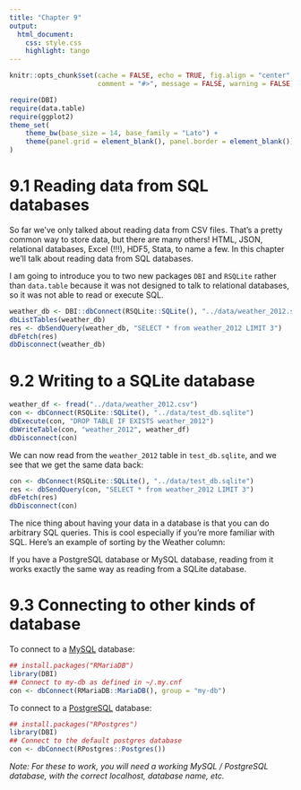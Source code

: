 ```yaml
---
title: "Chapter 9"
output:
  html_document:
    css: style.css
    highlight: tango
---
```



```r
knitr::opts_chunk$set(cache = FALSE, echo = TRUE, fig.align = "center",
                      comment = "#>", message = FALSE, warning = FALSE)
```

```r
require(DBI)
require(data.table)
require(ggplot2)
theme_set(
    theme_bw(base_size = 14, base_family = "Lato") +
    theme(panel.grid = element_blank(), panel.border = element_blank())
)
```

# 9.1 Reading data from SQL databases

So far we've only talked about reading data from CSV files. That's a pretty
common way to store data, but there are many others! HTML, JSON, relational
databases, Excel (!!!), HDF5, Stata, to name a few. In this chapter we'll talk
about reading data from SQL databases.

I am going to introduce you to two new packages `DBI` and `RSQLite` rather than
`data.table` because it was not designed to talk to relational databases, so it
was not able to read or execute SQL.


```r
weather_db <- DBI::dbConnect(RSQLite::SQLite(), "../data/weather_2012.sqlite")
dbListTables(weather_db)
res <- dbSendQuery(weather_db, "SELECT * from weather_2012 LIMIT 3")
dbFetch(res)
dbDisconnect(weather_db)
```

# 9.2 Writing to a SQLite database

```r
weather_df <- fread("../data/weather_2012.csv")
con <- dbConnect(RSQLite::SQLite(), "../data/test_db.sqlite")
dbExecute(con, "DROP TABLE IF EXISTS weather_2012")
dbWriteTable(con, "weather_2012", weather_df)
dbDisconnect(con)
```

We can now read from the `weather_2012` table in `test_db.sqlite`, and we see
that we get the same data back:

```r
con <- dbConnect(RSQLite::SQLite(), "../data/test_db.sqlite")
res <- dbSendQuery(con, "SELECT * from weather_2012 LIMIT 3")
dbFetch(res)
dbDisconnect(con)
```

The nice thing about having your data in a database is that you can do arbitrary
SQL queries. This is cool especially if you're more familiar with SQL. Here's an
example of sorting by the Weather column:

If you have a PostgreSQL database or MySQL database, reading from it works
exactly the same way as reading from a SQLite database.

# 9.3 Connecting to other kinds of database

To connect to a [MySQL](https://db.rstudio.com/databases/my-sql/) database:

```r
## install.packages("RMariaDB")
library(DBI)
## Connect to my-db as defined in ~/.my.cnf
con <- dbConnect(RMariaDB::MariaDB(), group = "my-db")
```

To connect to a [PostgreSQL](https://db.rstudio.com/databases/postgresql/) database:

```r
## install.packages("RPostgres")
library(DBI)
## Connect to the default postgres database
con <- dbConnect(RPostgres::Postgres())
```

*Note: For these to work, you will need a working MySQL / PostgreSQL database,
with the correct localhost, database name, etc.*
